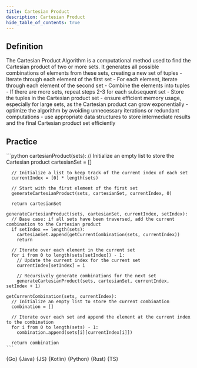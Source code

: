 ```yaml
---
title: Cartesian Product
description: Cartesian Product
hide_table_of_contents: true
---
```





## Definition

<Tabs>
  <TabItem value="definition" label="Definition">
    The Cartesian Product Algorithm is a computational method used to find the Cartesian product of two or more sets. It generates all possible combinations of elements from these sets, creating a new set of tuples
  </TabItem>
  <TabItem value="how" label="Explanation"></TabItem>
  <TabItem value="guidance" label="Guidance">
    - Iterate through each element of the first set
    - For each element, iterate through each element of the second set
    - Combine the elements into tuples
    - If there are more sets, repeat steps 2-3 for each subsequent set
    - Store the tuples in the Cartesian product set
  </TabItem>
  <TabItem value="tips" label="Tips">
    - ensure efficient memory usage, especially for large sets, as the Cartesian product can grow exponentially
    - optimize the algorithm by avoiding unnecessary iterations or redundant computations
    - use appropriate data structures to store intermediate results and the final Cartesian product set efficiently
  </TabItem>
</Tabs>

## Practice

<Tabs>
  <TabItem value="practice" label="Practice">
    ```python
    cartesianProduct(sets):
      // Initialize an empty list to store the Cartesian product
      cartesianSet = []

      // Initialize a list to keep track of the current index of each set
      currentIndex = [0] * length(sets)

      // Start with the first element of the first set
      generateCartesianProduct(sets, cartesianSet, currentIndex, 0)

      return cartesianSet

    generateCartesianProduct(sets, cartesianSet, currentIndex, setIndex):
      // Base case: if all sets have been traversed, add the current combination to the Cartesian product
      if setIndex == length(sets):
        cartesianSet.append(getCurrentCombination(sets, currentIndex))
        return

      // Iterate over each element in the current set
      for i from 0 to length(sets[setIndex]) - 1:
        // Update the current index for the current set
        currentIndex[setIndex] = i

        // Recursively generate combinations for the next set
        generateCartesianProduct(sets, cartesianSet, currentIndex, setIndex + 1)

    getCurrentCombination(sets, currentIndex):
      // Initialize an empty list to store the current combination
      combination = []

      // Iterate over each set and append the element at the current index to the combination
      for i from 0 to length(sets) - 1:
        combination.append(sets[i][currentIndex[i]])

      return combination
    ```
  </TabItem>
  <TabItem value="solution" label="Solution">
    <Tabs queryString="code">
      <TabItem
        value="go"
        label=""
        attributes={{ title: "Go Lang", className: "code_lang go m" }}
      >
        <CodeBlock language="go">{Go}</CodeBlock>
      </TabItem>
      <TabItem
        value="java"
        label=""
        attributes={{ title: "Java", className: "code_lang java m" }}
      >
        <CodeBlock language="java">{Java}</CodeBlock>
      </TabItem>
      <TabItem
        value="js"
        label=""
        attributes={{ title: "JavaScript", className: "code_lang js m" }}
      >
        <CodeBlock language="js">{JS}</CodeBlock>
      </TabItem>
      <TabItem
        value="kotlin"
        label=""
        attributes={{ title: "Kotlin", className: "code_lang kotlin m" }}
      >
        <CodeBlock language="kotlin">{Kotlin}</CodeBlock>
      </TabItem>
      <TabItem
        value="python"
        label=""
        attributes={{ title: "Python", className: "code_lang python m" }}
      >
        <CodeBlock language="python">{Python}</CodeBlock>
      </TabItem>
      <TabItem
        value="rust"
        label=""
        attributes={{ title: "Rust", className: "code_lang rust m" }}
      >
        <CodeBlock language="rust">{Rust}</CodeBlock>
      </TabItem>
      <TabItem
        value="ts"
        label=""
        attributes={{ title: "TypeScript", className: "code_lang ts m" }}
      >
        <CodeBlock language="ts">{TS}</CodeBlock>
      </TabItem>
    </Tabs>
  </TabItem>
</Tabs>
